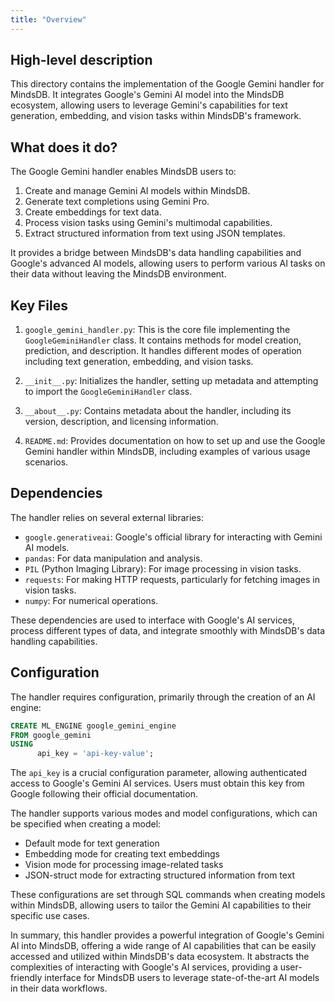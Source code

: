 ```yaml
---
title: "Overview"
---
```


## High-level description
This directory contains the implementation of the Google Gemini handler for MindsDB. It integrates Google's Gemini AI model into the MindsDB ecosystem, allowing users to leverage Gemini's capabilities for text generation, embedding, and vision tasks within MindsDB's framework.

## What does it do?
The Google Gemini handler enables MindsDB users to:
1. Create and manage Gemini AI models within MindsDB.
2. Generate text completions using Gemini Pro.
3. Create embeddings for text data.
4. Process vision tasks using Gemini's multimodal capabilities.
5. Extract structured information from text using JSON templates.

It provides a bridge between MindsDB's data handling capabilities and Google's advanced AI models, allowing users to perform various AI tasks on their data without leaving the MindsDB environment.

## Key Files
1. `google_gemini_handler.py`: This is the core file implementing the `GoogleGeminiHandler` class. It contains methods for model creation, prediction, and description. It handles different modes of operation including text generation, embedding, and vision tasks.

2. `__init__.py`: Initializes the handler, setting up metadata and attempting to import the `GoogleGeminiHandler` class.

3. `__about__.py`: Contains metadata about the handler, including its version, description, and licensing information.

4. `README.md`: Provides documentation on how to set up and use the Google Gemini handler within MindsDB, including examples of various usage scenarios.

## Dependencies
The handler relies on several external libraries:
- `google.generativeai`: Google's official library for interacting with Gemini AI models.
- `pandas`: For data manipulation and analysis.
- `PIL` (Python Imaging Library): For image processing in vision tasks.
- `requests`: For making HTTP requests, particularly for fetching images in vision tasks.
- `numpy`: For numerical operations.

These dependencies are used to interface with Google's AI services, process different types of data, and integrate smoothly with MindsDB's data handling capabilities.

## Configuration
The handler requires configuration, primarily through the creation of an AI engine:

```sql
CREATE ML_ENGINE google_gemini_engine
FROM google_gemini
USING
      api_key = 'api-key-value';
```

The `api_key` is a crucial configuration parameter, allowing authenticated access to Google's Gemini AI services. Users must obtain this key from Google following their official documentation.

The handler supports various modes and model configurations, which can be specified when creating a model:
- Default mode for text generation
- Embedding mode for creating text embeddings
- Vision mode for processing image-related tasks
- JSON-struct mode for extracting structured information from text

These configurations are set through SQL commands when creating models within MindsDB, allowing users to tailor the Gemini AI capabilities to their specific use cases.

In summary, this handler provides a powerful integration of Google's Gemini AI into MindsDB, offering a wide range of AI capabilities that can be easily accessed and utilized within MindsDB's data ecosystem. It abstracts the complexities of interacting with Google's AI services, providing a user-friendly interface for MindsDB users to leverage state-of-the-art AI models in their data workflows.